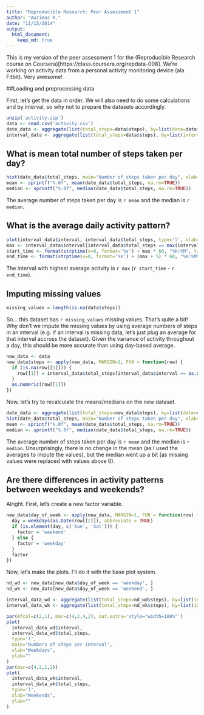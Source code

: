 ```yaml
---
title: "Reproducible Research: Peer Assessment 1"
author: "Aurimas R."
date: "11/15/2014"
output: 
  html_document:
    keep_md: true
---
```


This is my version of the peer assessment 1 for the (Reproducible Research course on Coursera)[https://class.coursera.org/repdata-008]. We're working on activity data from a personal activity monitoring device (ala Fitbit). Very awesome!

##Loading and preprocessing data

First, let's get the data in order. We will also need to do some calculations and by interval, so why not to prepare the datasets accordingly.

```r
unzip('activity.zip')
data <- read.csv('activity.csv')
date_data <- aggregate(list(total_steps=data$steps), by=list(date=data$date), FUN=sum)
interval_data <- aggregate(list(total_steps=data$steps), by=list(interval=data$interval), FUN=function(a) {mean(a, na.rm=TRUE)})
```

## What is mean total number of steps taken per day?

```r
hist(date_data$total_steps, main="Number of steps taken per day", xlab="")
mean <- sprintf("%.0f", mean(date_data$total_steps, na.rm=TRUE))
median <- sprintf("%.0f", median(date_data$total_steps, na.rm=TRUE))
```

The average number of steps taken per day is `r mean` and the median is `r median`.

## What is the average daily activity pattern?

```r
plot(interval_data$interval, interval_data$total_steps, type='l', xlab="Numbers of steps per interval")
max <- interval_data$interval[interval_data$total_steps == max(interval_data$total_steps)]
start_time <- format(strptime(x=0, format='%s') + max * 60, "%H:%M", tz='UTC')
end_time <- format(strptime(x=0, format='%s') + (max + 5) * 60, "%H:%M", tz='UTC')
```

The interval with highest average activity is `r max` (`r start_time` - `r end_time`).

## Imputing missing values

```r
missing_values = length(is.na(data$steps))
```
So... this dataset has `r missing_values` missing values. That's quite a bit! Why don't we impute the missing values by using average numbers of steps in an interval (e.g. if an interval is missing data, let's just plug an average for that interval accross the dataset). Given the variance of activity throughout a day, this should be more accurate than using day-based average.

```r
new_data <- data
new_data$steps <- apply(new_data, MARGIN=1, FUN = function(row) {
  if (is.na(row[[1]])) {
    row[[1]] = interval_data$total_steps[interval_data$interval == as.numeric(row[[3]])]
  }
  as.numeric(row[[1]])
})
```

Now, let's try to recalculate the means/medians on the new dataset.

```r
date_data <- aggregate(list(total_steps=new_data$steps), by=list(date=new_data$date), FUN=sum)
hist(date_data$total_steps, main="Number of steps taken per day", xlab="")
mean <- sprintf("%.0f", mean(date_data$total_steps, na.rm=TRUE))
median <- sprintf("%.0f", median(date_data$total_steps, na.rm=TRUE))
```

The average number of steps taken per day is `r mean` and the median is `r median`. Unsurprisingly, there is no change in the mean (as I used the averages to impute the values), but the median went up a bit (as missing values were replaced with values above 0).


## Are there differences in activity patterns between weekdays and weekends?

Alright. First, let's create a new factor variable.

```r
new_data$day_of_week <- apply(new_data, MARGIN=1, FUN = function(row) {
  day = weekdays(as.Date(row[[2]]), abbreviate = TRUE)
  if (is.element(day, c('Sun', 'Sat'))) {
    factor = 'weekend'
  } else {
    factor = 'weekday'
  }
  factor
})
```

Now, let's make the plots. I'll do it with the base plot system.

```r
nd_wd <- new_data[new_data$day_of_week == 'weekday', ]
nd_wk <- new_data[new_data$day_of_week == 'weekend', ]

interval_data_wd <- aggregate(list(total_steps=nd_wd$steps), by=list(interval=nd_wd$interval), FUN=function(a) {mean(a, na.rm=TRUE)})
interval_data_wk <- aggregate(list(total_steps=nd_wk$steps), by=list(interval=nd_wk$interval), FUN=function(a) {mean(a, na.rm=TRUE)})

par(mfcol=c(2,1), mar=c(4,2,4,2), out.extra='style="width=100%"')
plot(
  interval_data_wd$interval,
  interval_data_wd$total_steps,
  type='l',
  main="Numbers of steps per interval",
  xlab="Weekdays",
  ylab=""
)
par(mar=c(4,2,1,2))
plot(
  interval_data_wk$interval,
  interval_data_wk$total_steps,
  type='l',
  xlab="Weekends",
  ylab=""
)

```

